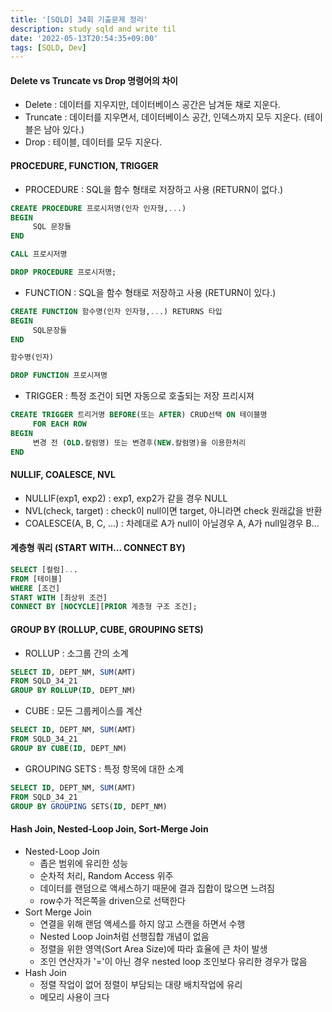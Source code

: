 ```yaml
---
title: '[SQLD] 34회 기출문제 정리'
description: study sqld and write til
date: '2022-05-13T20:54:35+09:00'
tags: [SQLD, Dev]
---
```


#### Delete vs Truncate vs Drop 명령어의 차이
- Delete : 데이터를 지우지만, 데이터베이스 공간은 남겨둔 채로 지운다.
- Truncate : 데이터를 지우면서, 데이터베이스 공간, 인덱스까지 모두 지운다. (테이블은 남아 있다.)
- Drop : 테이블, 데이터를 모두 지운다.

#### PROCEDURE, FUNCTION, TRIGGER
- PROCEDURE : SQL을 함수 형태로 저장하고 사용 (RETURN이 없다.)

```sql
CREATE PROCEDURE 프로시저명(인자 인자형,...)
BEGIN
     SQL 문장들
END

CALL 프로시저명

DROP PROCEDURE 프로시저명;
```

- FUNCTION : SQL을 함수 형태로 저장하고 사용 (RETURN이 있다.)

```sql
CREATE FUNCTION 함수명(인자 인자형,...) RETURNS 타입
BEGIN
     SQL문장들
END

함수명(인자)

DROP FUNCTION 프로시져명
```

- TRIGGER : 특정 조건이 되면 자동으로 호출되는 저장 프리시져

```sql
CREATE TRIGGER 트리거명 BEFORE(또는 AFTER) CRUD선택 ON 테이블명
     FOR EACH ROW
BEGIN
     변경 전 (OLD.칼럼명) 또는 변경후(NEW.칼럼명)을 이용한처리
END
```

#### NULLIF, COALESCE, NVL
- NULLIF(exp1, exp2) : exp1, exp2가 같을 경우 NULL
- NVL(check, target) : check이 null이면 target, 아니라면 check 원래값을 반환
- COALESCE(A, B, C, ...) : 차례대로 A가 null이 아닐경우 A, A가 null일경우 B...

#### 계층형 쿼리 (START WITH... CONNECT BY)

```sql
SELECT [컬럼]...
FROM [테이블]
WHERE [조건]
START WITH [최상위 조건]
CONNECT BY [NOCYCLE][PRIOR 계층형 구조 조건];
```

#### GROUP BY (ROLLUP, CUBE, GROUPING SETS)

- ROLLUP : 소그룹 간의 소계
```sql
SELECT ID, DEPT_NM, SUM(AMT)
FROM SQLD_34_21
GROUP BY ROLLUP(ID, DEPT_NM)
```

- CUBE : 모든 그룹케이스를 계산

```sql
SELECT ID, DEPT_NM, SUM(AMT)
FROM SQLD_34_21
GROUP BY CUBE(ID, DEPT_NM)
```

- GROUPING SETS : 특정 항목에 대한 소계

```sql
SELECT ID, DEPT_NM, SUM(AMT)
FROM SQLD_34_21
GROUP BY GROUPING SETS(ID, DEPT_NM)
```

#### Hash Join, Nested-Loop Join, Sort-Merge Join
- Nested-Loop Join
    - 좁은 범위에 유리한 성능
    - 순차적 처리, Random Access 위주
    - 데이터를 랜덤으로 액세스하기 때문에 결과 집합이 많으면 느려짐
    - row수가 적은쪽을 driven으로 선택한다
- Sort Merge Join
    - 연결을 위해 랜덤 액세스를 하지 않고 스캔을 하면서 수행
    - Nested Loop Join처럼 선행집합 개념이 없음
    - 정렬을 위한 영역(Sort Area Size)에 따라 효율에 큰 차이 발생
    - 조인 연산자가 '='이 아닌 경우 nested loop 조인보다 유리한 경우가 많음
- Hash Join
    - 정렬 작업이 없어 정렬이 부담되는 대량 배치작업에 유리
    - 메모리 사용이 크다
